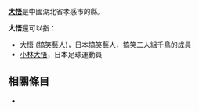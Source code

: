 '''[[大悟|大悟]]'''是中國湖北省孝感市的縣。

'''大悟'''還可以指：
* [[大悟_(搞笑藝人)|大悟 (搞笑藝人)]]，日本搞笑藝人，搞笑二人組千鳥的成員
* [[小林大悟|小林大悟]]，日本足球運動員

== 相關條目 ==
*{{lookfrom|大悟}}

{{disambig|Cat=二字消歧义|D}}